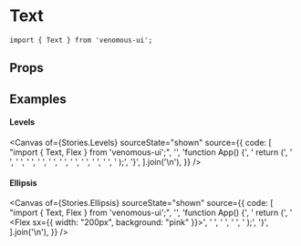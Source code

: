 
<Meta of={Stories} />

# Text

```tsx
import { Text } from 'venomous-ui';
```

## Props

<Controls />
<Canvas of={Stories.Default} />

## Examples

#### Levels

<Canvas
  of={Stories.Levels}
  sourceState="shown"
  source={{
    code: [
      "import { Text, Flex } from 'venomous-ui';",
      '',
      'function App() {',
      '  return (',
      '    <Flex gap={2}>',
      '      <Text isTitle titleLevel="h1" text="h1.Heading" />',
      '      <Text isTitle titleLevel="h2" text="h2.Heading" />',
      '      <Text isTitle titleLevel="h3" text="h3.Heading" />',
      '      <Text isTitle titleLevel="h4" text="h4.Heading" />',
      '      <Text isTitle titleLevel="h5" text="h5.Heading" />',
      '      <Text isTitle titleLevel="h6" text="h6.Heading" />',
      '      <Text text="body.Heading" />',
      '      <Text isLabel text="label.Heading" />',
      '    </Flex>',
      '  );',
      '}',
    ].join('\n'),
  }}
/>

#### Ellipsis

<Canvas
  of={Stories.Ellipsis}
  sourceState="shown"
  source={{
    code: [
      "import { Text, Flex } from 'venomous-ui';",
      '',
      'function App() {',
      '  return (',
      '    <Flex sx={{ width: "200px", background: "pink" }}>',
      '      <Text text="ABCDEFGHIJKLMNOPQRSTUVWXYZ" />',
      '      <Text text="ABCDEFGHIJKLMNOPQRSTUVWXYZ" ellipsis />',
      '    </Flex>',
      '  );',
      '}',
    ].join('\n'),
  }}
/>
